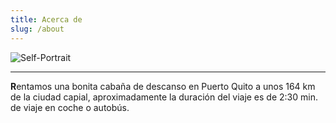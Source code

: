 ```yaml
---
title: Acerca de 
slug: /about
---
```


![Self-Portrait](../assets/self_hendywds-233x300.jpg)

---
**R**entamos una bonita cabaña de descanso en Puerto Quito a unos 164 km de la ciudad capial, aproximadamente la duración del viaje es de  2:30 min. de viaje en coche o autobús.
